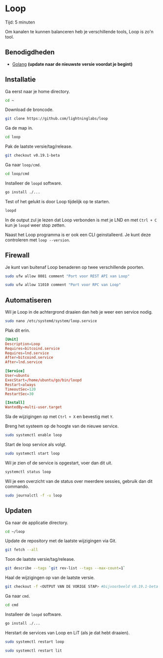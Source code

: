 
# Loop

<Callout emoji="&#x2139;">
	Tijd: 5 minuten
</Callout>

Om kanalen te kunnen balanceren heb je verschillende tools, Loop is zo'n tool.

## Benodigdheden

* [Golang](/raspberry-pi/common-dependencies#golang) **\(update naar de nieuwste versie voordat je begint\)**

## Installatie

Ga eerst naar je home directory.

```bash
cd ~
```

Download de broncode.

```bash
git clone https://github.com/lightninglabs/loop
```

Ga de map in.

```bash
cd loop
```

Pak de laatste versie/tag/release.

```bash
git checkout v0.19.1-beta
```

Ga naar `loop/cmd`.

```bash
cd loop/cmd
```

Installeer de `loopd` software.

```bash
go install ./...
```

Test of het gelukt is door Loop tijdelijk op te starten.

```bash
loopd
```

In de output zul je lezen dat Loop verbonden is met je LND en met `Ctrl + C` kun je `loopd` weer stop zetten.

Naast het Loop programma is er ook een CLI geinstalleerd. Je kunt deze controleren met `loop --version`.

## Firewall

Je kunt van buitenaf Loop benaderen op twee verschillende poorten.

```bash
sudo ufw allow 8081 comment "Port voor REST API van Loop"

sudo ufw allow 11010 comment "Port voor RPC van Loop"
```

## Automatiseren

Wil je Loop in de achtergrond draaien dan heb je weer een service nodig.

```bash
sudo nano /etc/systemd/system/loop.service
```

Plak dit erin.

```toml
[Unit]
Description=Loop
Requires=bitcoind.service
Requires=lnd.service
After=bitcoind.service
After=lnd.service

[Service]
User=ubuntu
ExecStart=/home/ubuntu/go/bin/loopd
Restart=always
TimeoutSec=120
RestartSec=30

[Install]
WantedBy=multi-user.target
```

Sla de wijzigingen op met `Ctrl + X` en bevestig met `Y`.

Breng het systeem op de hoogte van de nieuwe service.

```bash
sudo systemctl enable loop
```

Start de loop service als volgt.

```bash
sudo systemctl start loop
```

Wil je zien of de service is opgestart, voer dan dit uit.

```bash
systemctl status loop
```

Wil je een overzicht van de status over meerdere sessies, gebruik dan dit commando.

```bash
sudo journalctl -f -u loop
```

## Updaten

Ga naar de applicatie directory.

```bash
cd ~/loop
```

Update de repository met de laatste wijzigingen via Git.

```bash
git fetch --all
```

Toon de laatste versie/tag/release.

```bash
git describe --tags `git rev-list --tags --max-count=1`
```

Haal de wijzigingen op van de laatste versie.

```bash
git checkout -f <OUTPUT VAN DE VORIGE STAP> #bijvoorbeeld v0.19.1-beta
```

Ga naar `cmd`.

```bash
cd cmd
```

Installeer de `loopd` software.

```bash
go install ./...
```

Herstart de services van Loop en LiT (als je dat hebt draaien).

```bash
sudo systemctl restart loop

sudo systemctl restart lit
```